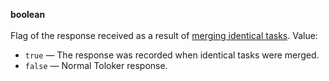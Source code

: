 **boolean**<br/><br/>Flag of the response received as a result of [merging identical tasks](/docs/api/tasks#task-merge). Value:

- `true` — The response was recorded when identical tasks were merged.
- `false` — Normal Toloker response.